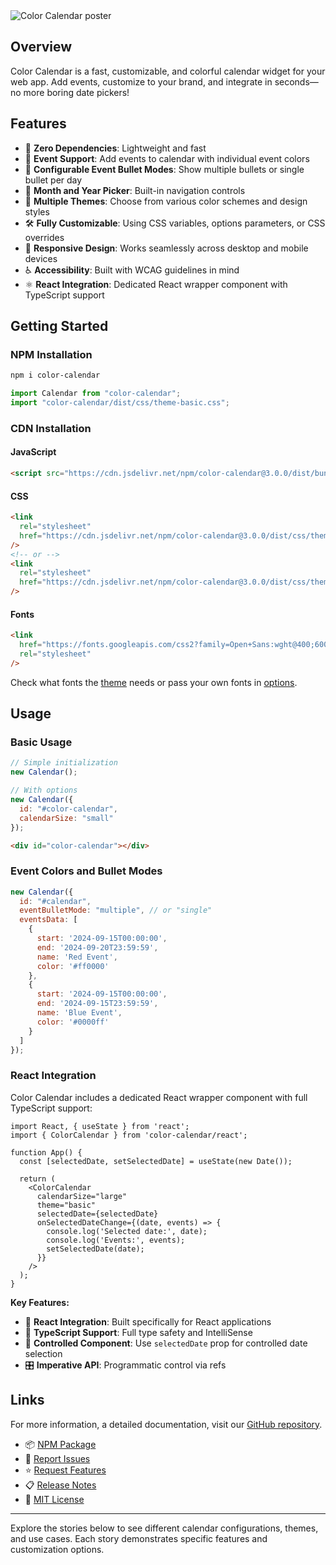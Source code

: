 <div style={{ textAlign: 'center', marginBottom: '2rem' }}>
  <img 
    src="/poster.png" 
    alt="Color Calendar poster" 
    style={{ 
      maxWidth: '100%', 
      height: 'auto',
      borderRadius: '12px',
      boxShadow: '0 4px 6px -1px rgba(0, 0, 0, 0.1), 0 2px 4px -1px rgba(0, 0, 0, 0.06)'
    }} 
  />
</div>

## Overview

Color Calendar is a fast, customizable, and colorful calendar widget for your web app. Add events, customize to your brand, and integrate in seconds—no more boring date pickers!

## Features

- 🚀 **Zero Dependencies**: Lightweight and fast
- 🎉 **Event Support**: Add events to calendar with individual event colors
- 🔵 **Configurable Event Bullet Modes**: Show multiple bullets or single bullet per day
- 📅 **Month and Year Picker**: Built-in navigation controls
- 🎨 **Multiple Themes**: Choose from various color schemes and design styles
- 🛠️ **Fully Customizable**: Using CSS variables, options parameters, or CSS overrides
- 📱 **Responsive Design**: Works seamlessly across desktop and mobile devices
- ♿ **Accessibility**: Built with WCAG guidelines in mind
- ⚛️ **React Integration**: Dedicated React wrapper component with TypeScript support

## Getting Started

### NPM Installation

```bash
npm i color-calendar
```

```javascript
import Calendar from "color-calendar";
import "color-calendar/dist/css/theme-basic.css";
```

### CDN Installation

#### JavaScript
```html
<script src="https://cdn.jsdelivr.net/npm/color-calendar@3.0.0/dist/bundle.js"></script>
```

#### CSS
```html
<link
  rel="stylesheet"
  href="https://cdn.jsdelivr.net/npm/color-calendar@3.0.0/dist/css/theme-basic.css"
/>
<!-- or -->
<link
  rel="stylesheet"
  href="https://cdn.jsdelivr.net/npm/color-calendar@3.0.0/dist/css/theme-glass.css"
/>
```

#### Fonts
```html
<link
  href="https://fonts.googleapis.com/css2?family=Open+Sans:wght@400;600;700&display=swap"
  rel="stylesheet"
/>
```

Check what fonts the [theme](https://www.npmjs.com/package/color-calendar?activeTab=readme#themes) needs or pass your own fonts in [options](https://www.npmjs.com/package/color-calendar?activeTab=readme#options-fonts).

## Usage

### Basic Usage

```javascript
// Simple initialization
new Calendar();

// With options
new Calendar({
  id: "#color-calendar",
  calendarSize: "small"
});
```

```html
<div id="color-calendar"></div>
```

### Event Colors and Bullet Modes

```javascript
new Calendar({
  id: "#calendar",
  eventBulletMode: "multiple", // or "single"
  eventsData: [
    {
      start: '2024-09-15T00:00:00',
      end: '2024-09-20T23:59:59',
      name: 'Red Event',
      color: '#ff0000'
    },
    {
      start: '2024-09-15T00:00:00',
      end: '2024-09-15T23:59:59',
      name: 'Blue Event',
      color: '#0000ff'
    }
  ]
});
```

### React Integration

Color Calendar includes a dedicated React wrapper component with full TypeScript support:

```tsx
import React, { useState } from 'react';
import { ColorCalendar } from 'color-calendar/react';

function App() {
  const [selectedDate, setSelectedDate] = useState(new Date());

  return (
    <ColorCalendar
      calendarSize="large"
      theme="basic"
      selectedDate={selectedDate}
      onSelectedDateChange={(date, events) => {
        console.log('Selected date:', date);
        console.log('Events:', events);
        setSelectedDate(date);
      }}
    />
  );
}
```

**Key Features:**
- 🚀 **React Integration**: Built specifically for React applications
- 📱 **TypeScript Support**: Full type safety and IntelliSense
- 🔄 **Controlled Component**: Use `selectedDate` prop for controlled date selection
- 🎛️ **Imperative API**: Programmatic control via refs

## Links

For more information, a detailed documentation, visit our [GitHub repository](https://github.com/PawanKolhe/color-calendar).

- 📦 [NPM Package](https://www.npmjs.com/package/color-calendar)
- 🐛 [Report Issues](https://github.com/PawanKolhe/color-calendar/issues)
- ⭐ [Request Features](https://github.com/PawanKolhe/color-calendar/issues)
- 📋 [Release Notes](https://github.com/PawanKolhe/color-calendar/releases)
- 📜 [MIT License](https://github.com/PawanKolhe/color-calendar/blob/master/LICENSE)

---

Explore the stories below to see different calendar configurations, themes, and use cases. Each story demonstrates specific features and customization options.

